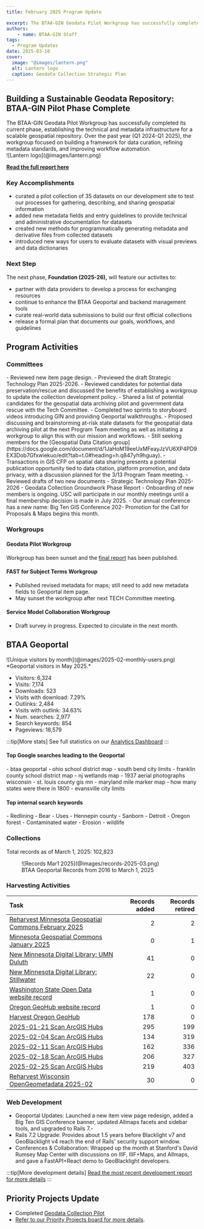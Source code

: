```yaml
---
title: February 2025 Program Update

excerpt: The BTAA-GIN Geodata Pilot Workgroup has successfully completed its current phase, establishing the technical and metadata infrastructure for a scalable geospatial repository.
authors:
    - name: BTAA-GIN Staff
tags:
  - Program Updates
date: 2025-03-10
cover:
  image: "@images/lantern.png"
  alt: Lantern logo
  caption: Geodata Collection Strategic Plan
---
```


<div class="monthly-highlight">

## Building a Sustainable Geodata Repository: BTAA-GIN Pilot Phase Complete

<TwoThirdsLayout>
  <div slot="left">
The BTAA-GIN Geodata Pilot Workgroup has successfully completed its current phase, establishing the technical and metadata infrastructure for a scalable geospatial repository. Over the past year (Q1 2024-Q1 2025), the workgroup focused on building a framework for data curation, refining metadata standards, and improving workflow automation.
  </div>

  <div slot="right">
![Lantern logo](@images/lantern.png)
  </div>
</TwoThirdsLayout>




[**Read the full report here**](../../library/geodata-collection-goundwork-report/)

### Key Accomplishments

* curated a pilot collection of 35 datasets on our development site to test our processes for gathering, describing, and sharing geospatial information
* added new metadata fields and entry guidelines to provide technical and administrative documentation for datasets
* created new methods for programmatically generating metadata and derivative files from collected datasets
* introduced new ways for users to evaluate datasets with visual previews and data dictionaries

### Next Step

The next phase, **Foundation (2025-26),** will feature our activites to:

* partner with data providers to develop a process for exchanging resources
* continue to enhance the BTAA Geoportal and backend management tools
* curate real-world data submissions to build our first official collections
* release a formal plan that documents our goals, workflows, and guidelines

</div>

## Program Activities

### Committees

<CardGrid>
  <Card title="TECHnology">
    - Reviewed new item page design.
    - Previewed the draft Strategic Technology Plan 2025-2026.
    - Reviewed candidates for potential data preservation/rescue and discussed the benefits of establishing a workgroup to update the collection development policy.
  </Card>

  <Card title="Community Engagement">
    - Shared a list of potential candidates for the geospatial data archiving pilot and government data rescue with the Tech Committee.
    - Completed two sprints to storyboard videos introducing GIN and providing Geoportal walkthroughs.
  </Card>

  <Card title="Knowledge">
    - Proposed discussing and brainstorming at-risk state datasets for the geospatial data archiving pilot at the next Program Team meeting as well as initiating a workgroup to align this with our mission and workflows.
    - Still seeking members for the [Geospatial Data Citation group](https://docs.google.com/document/d/1JaHoM19eeUxMFeayJzVU6XP4PD9EX3Dob7Gfxwiekuo/edit?tab=t.0#heading=h.q847yh9hguay).
    - Transactions in GIS CFP on spatial data sharing presents a potential publication opportunity tied to data citation, platform promotion, and data privacy, with a discussion planned for the 3/13 Program Team meeting.
  </Card>

  <Card title="Coordination">
    - Reviewed drafts of two new documents
    - Strategic Technology Plan 2025-2026
    - Geodata Collection Groundwork Phase Report
    - Onboarding of new members is ongoing. USC will participate in our monthly meetings until a final membership decision is made in July 2025.
    - Our annual conference has a new name: Big Ten GIS Conference 202- Promotion for the Call for Proposals & Maps begins this month.
  </Card>
</CardGrid>

### Workgroups

<Card>

#### Geodata Pilot Workgroup

Workgroup has been sunset and the [final report](https://gin.btaa.org/library/geodata-collection-goundwork-report/) has been published.

#### FAST for Subject Terms Workgroup

* Published revised metadata for maps; still need to add new metadata fields to Geoportal item page.  
* May sunset the workgroup after next TECH Committee meeting.

#### Service Model Collaboration Workgroup

* Draft survey in progress. Expected to circulate in the next month.

</Card>



## BTAA Geoportal 

<TwoThirdsLayout>
<div slot="left">
![Unique visitors by month](@images/2025-02-monthly-users.png)
*Geoportal visitors in May 2025.*
</div>
<div slot="right">
<div class="compact-list">

* Visitors: 6,324  
* Visits: 7,174   
* Downloads: 523  
* Visits with download: 7.29% 
* Outlinks: 2,484  
* Visits with outlink: 34.63%  
* Num. searches: 2,977  
* Search keywords: 854  
* Pageviews: 18,579

</div>
</div>
</TwoThirdsLayout>



:::tip[More stats]
See full statistics on our [Analytics Dashboard](https://tableau.umn.edu/t/UL/views/BTAAGeoportalusageMatomo/Monthlycharts?%3Aembed=y&%3AisGuestRedirectFromVizportal=y)
:::

#### Top Google searches leading to the Geoportal
<ChipList class="not-content">
	- btaa geoportal  
	- ohio school district map  
	- south bend city limits  
	- franklin county school district map  
	- nj wetlands map  
	- 1937 aerial photographs wisconsin  
	- st. louis county gis mn  
	- maryland mile marker map  
	- how many states were there in 1800  
	- evansville city limits
</ChipList>

#### Top internal search keywords
<ChipList class="not-content">
	- Redlining  
	- Bear  
	- Uses  
	- Hennepin county  
	- Sanborn  
	- Detroit  
	- Oregon forest  
	- Contaminated water  
	- Erosion  
	- wildlife

</ChipList>


### Collections

<p class="records-total">Total records as of March 1, 2025: 102,823</p>

<figure markdown="span">
  ![Records Mar1 2025](@images/records-2025-03.png)
  <figcaption>BTAA Geoportal Records from 2016 to 
March 1, 2025</figcaption>
</figure>


### Harvesting Activities

| Task | Records added | Records retired |
| :---- | -----: | -----: |
| [Reharvest Minnesota Geospatial Commons February 2025](https://github.com/geobtaa/metadata/issues/789) | 2 | 2 |
| [Minnesota Geospatial Commons January 2025](https://github.com/geobtaa/metadata/issues/720) | 0 | 1 |
| [New Minnesota Digital Library: UMN Duluth](https://github.com/geobtaa/metadata/issues/792) | 41 | 0 |
| [New Minnesota Digital Library: Stillwater](https://github.com/geobtaa/metadata/issues/791) | 22 | 0 |
| [Washington State Open Data website record](https://github.com/geobtaa/metadata/issues/803) | 1 | 0 |
| [Oregon GeoHub website record](https://github.com/geobtaa/metadata/issues/804) | 1 | 0 |
| [Harvest Oregon GeoHub](https://github.com/geobtaa/metadata/issues/806) | 178 | 0 |
| [2025-01-21 Scan ArcGIS Hubs](https://github.com/geobtaa/metadata/issues/766) | 295 | 199 |
| [2025-02-04 Scan ArcGIS Hubs](https://github.com/geobtaa/metadata/issues/785) | 134 | 319 |
| [2025-02-11 Scan ArcGIS Hubs](https://github.com/geobtaa/metadata/issues/793) | 162 | 336 |
| [2025-02-18 Scan ArcGIS Hubs](https://github.com/geobtaa/metadata/issues/801) | 206 | 327 |
| [2025-02-25 Scan ArcGIS Hubs](https://github.com/geobtaa/metadata/issues/811) | 219 | 403 |
| [Reharvest Wisconsin OpenGeometadata 2025-02](https://github.com/geobtaa/metadata/issues/788) | 30 | 0 |

### Web Development

* Geoportal Updates: Launched a new item view page redesign, added a Big Ten GIS Conference banner, updated Allmaps facets and sidebar tools, and upgraded to Rails 7.-  
* Rails 7.2 Upgrade: Provides about 1.5 years before Blacklight v7 and GeoBlacklight v4 reach the end of Rails' security support window.  
* Conferences & Collaboration: Wrapped up the month at Stanford's David Rumsey Map Center with discussions on IIIF, IIIF+Maps, and Allmaps, and gave a FastAPI+React demo to GeoBlacklight developers.

:::tip[More development details]
[Read the most recent development report for more details](https://docs.google.com/document/d/19sSRPXlRzI-dF-fMAbF44S1NBFgVYX23F-gS6-Ikuqc/edit?usp=sharing)
:::


## Priority Projects Update

* Completed [Geodata Collection Pilot](https://github.com/geobtaa/.github/issues/71)   
* [Refer to our Priority Projects board for more details](https://github.com/orgs/geobtaa/projects/22/views/6).


